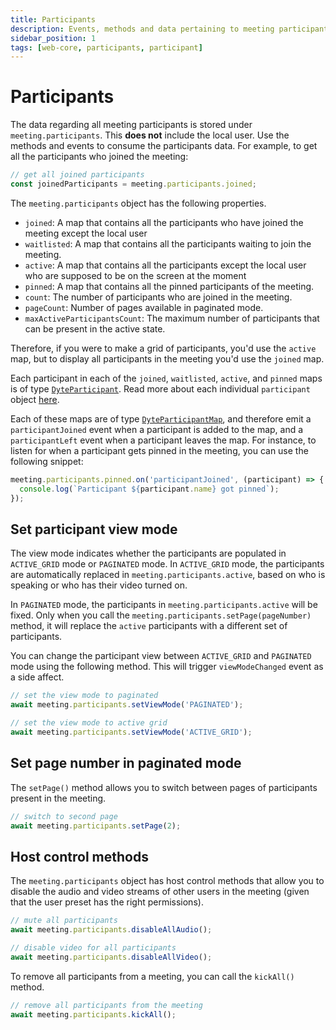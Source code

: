 ```yaml
---
title: Participants
description: Events, methods and data pertaining to meeting participants.
sidebar_position: 1
tags: [web-core, participants, participant]
---
```


# Participants

The data regarding all meeting participants is stored under
`meeting.participants`. This **does not** include the local user. Use the
methods and events to consume the participants data. For example, to get all the
participants who joined the meeting:

```ts
// get all joined participants
const joinedParticipants = meeting.participants.joined;
```

The `meeting.participants` object has the following properties.

- `joined`: A map that contains all the participants who have joined the meeting
  except the local user
- `waitlisted`: A map that contains all the participants waiting to join the
  meeting.
- `active`: A map that contains all the participants except the local user who
  are supposed to be on the screen at the moment
- `pinned`: A map that contains all the pinned participants of the meeting.
- `count`: The number of participants who are joined in the meeting.
- `pageCount`: Number of pages available in paginated mode.
- `maxActiveParticipantsCount`: The maximum number of participants that can be
  present in the active state.

Therefore, if you were to make a grid of participants, you'd use the `active`
map, but to display all participants in the meeting you'd use the `joined` map.

Each participant in each of the `joined`, `waitlisted`, `active`, and `pinned`
maps is of type [`DyteParticipant`](../reference/DyteParticipant.md). Read more
about each individual `participant` object
[here](../participants/participant-object.mdx).

Each of these maps are of type
[`DyteParticipantMap`](../reference/DyteParticipantMap.md), and therefore emit a
`participantJoined` event when a participant is added to the map, and a
`participantLeft` event when a participant leaves the map. For instance, to
listen for when a participant gets pinned in the meeting, you can use the
following snippet:

```ts
meeting.participants.pinned.on('participantJoined', (participant) => {
  console.log(`Participant ${participant.name} got pinned`);
});
```

## Set participant view mode

The view mode indicates whether the participants are populated in `ACTIVE_GRID`
mode or `PAGINATED` mode. In `ACTIVE_GRID` mode, the participants are
automatically replaced in `meeting.participants.active`, based on who is
speaking or who has their video turned on.

In `PAGINATED` mode, the participants in `meeting.participants.active` will be
fixed. Only when you call the `meeting.participants.setPage(pageNumber)` method,
it will replace the `active` participants with a different set of participants.

You can change the participant view between `ACTIVE_GRID` and `PAGINATED` mode
using the following method. This will trigger `viewModeChanged` event as a side
affect.

```ts
// set the view mode to paginated
await meeting.participants.setViewMode('PAGINATED');

// set the view mode to active grid
await meeting.participants.setViewMode('ACTIVE_GRID');
```

## Set page number in paginated mode

The `setPage()` method allows you to switch between pages of participants
present in the meeting.

```ts
// switch to second page
await meeting.participants.setPage(2);
```

## Host control methods

The `meeting.participants` object has host control methods that allow you to
disable the audio and video streams of other users in the meeting (given that
the user preset has the right permissions).

```ts
// mute all participants
await meeting.participants.disableAllAudio();

// disable video for all participants
await meeting.participants.disableAllVideo();
```

To remove all participants from a meeting, you can call the `kickAll()` method.

```ts
// remove all participants from the meeting
await meeting.participants.kickAll();
```
